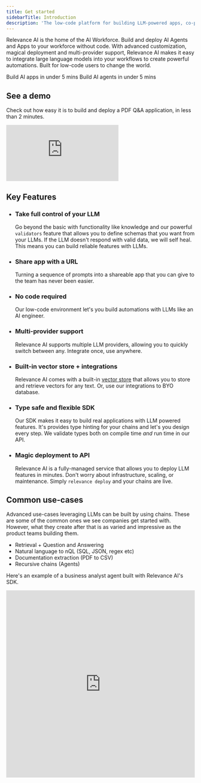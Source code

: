 ```yaml
---
title: Get started
sidebarTitle: Introduction
description: 'The low-code platform for building LLM-powered apps, co-pilots and agents.'
---
```


Relevance AI is the home of the AI Workforce. Build and deploy AI Agents and Apps to your workforce without code. With advanced customization, magical deployment and multi-provider support, Relevance AI makes it easy to integrate large language models into your workflows to create powerful automations. Built for low-code users to change the world.

<CardGroup cols={2}>
    <Card title="Get started" icon="circle-play" href="/get-started/quickstart/templates">
        Build AI apps in under 5 mins
    </Card>
    <Card title="Get started" icon="circle-play" href="/get-started/quickstart/agent">
        Build AI agents in under 5 mins
    </Card>
</CardGroup>

## See a demo

Check out how easy it is to build and deploy a PDF Q&A application, in less than 2 minutes.

<div style={{position: 'relative', 'padding-bottom': '56.25%', 'height': 0}}><iframe src="https://www.loom.com/embed/0d1b2bd9f7b64fb2860d5c7c296cd7b5?sid=0741bbc9-5e14-427b-a8b2-14faca1377f3?hide_owner=true&hide_share=true&hide_title=true&hideEmbedTopBar=true" frameborder="0" webkitallowfullscreen mozallowfullscreen allowfullscreen style={{position: 'absolute', top: 0, left: 0, width: '100%', height: '100%'}}></iframe></div>

## Key Features

-   ### Take full control of your LLM

    Go beyond the basic with functionality like knowledge and our powerful `validators` feature that allows you to define schemas that you want from your LLMs. If the LLM doesn't respond with valid data, we will self heal. This means you can build reliable features with LLMs.

-   ### Share app with a URL

    Turning a sequence of prompts into a shareable app that you can give to the team has never been easier.

-   ### No code required

    Our low-code environment let's you build automations with LLMs like an AI engineer.

-   ### Multi-provider support

    Relevance AI supports multiple LLM providers, allowing you to quickly switch between any. Integrate once, use anywhere.

-   ### Built-in vector store + integrations

    Relevance AI comes with a built-in [vector store](https://vectordatabase.com) that allows you to store and retrieve vectors for any text. Or, use our integrations to BYO database.

-   ### Type safe and flexible SDK

    Our SDK makes it easy to build real applications with LLM powered features. It's provides type hinting for your chains and let's you design every step. We validate types both on compile time _and_ run time in our API.

-   ### Magic deployment to API

    Relevance AI is a fully-managed service that allows you to deploy LLM features in minutes. Don't worry about infrastructure, scaling, or maintenance. Simply `relevance deploy` and your chains are live.


## Common use-cases

Advanced use-cases leveraging LLMs can be built by using chains. These are some of the common ones we see companies get started with. However, what they create after that is as varied and impressive as the product teams building them.

-   Retrieval + Question and Answering
-   Natural language to nQL (SQL, JSON, regex etc)
-   Documentation extraction (PDF to CSV)
-   Recursive chains (Agents)

Here's an example of a business analyst agent built with Relevance AI's SDK.

<iframe
    src="https://www.loom.com/embed/78316ead5b3c4317bf9f0d37abd112bb"
    frameborder="0"
    webkitallowfullscreen
    mozallowfullscreen
    allowfullscreen
    width="100%"
    height="500px"
></iframe>
